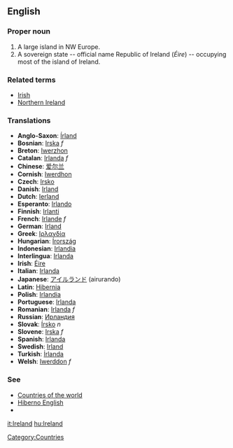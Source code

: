==English==
===Proper noun===
# A large island in NW Europe.
# A sovereign state -- official name Republic of Ireland (''Éire'') -- occupying most of the island of Ireland.

===Related terms===
*[[Irish]]
*[[Northern Ireland]]

===Translations===
*'''Anglo-Saxon''': [[Írland]]
*'''Bosnian''': [[Irska]] ''f''
*'''Breton''': [[Iwerzhon]]
*'''Catalan''': [[Irlanda]] ''f''
*'''Chinese''': [[爱尔兰]]
*'''Cornish''': [[Iwerdhon]]
*'''Czech''': [[Irsko]]
*'''Danish''': [[Irland]]
*'''Dutch''': [[Ierland]]
*'''Esperanto''': [[Irlando]]
*'''Finnish''': [[Irlanti]]
*'''French''': [[Irlande]] ''f''
*'''German''': [[Irland]]
*'''Greek''': [[Ιρλανδία]]
*'''Hungarian''': [[Írország]]
*'''Indonesian''': [[Irlandia]]
*'''Interlingua''': [[Irlanda]]
*'''Irish''': [[Éire]]
*'''Italian''': [[Irlanda]]
*'''Japanese''': [[アイルランド]] (airurando)
*'''Latin''': [[Hibernia]]
*'''Polish''': [[Irlandia]]
*'''Portuguese''': [[Irlanda]]
*'''Romanian''': [[Irlanda]] ''f''
*'''Russian''': [[Ирландия]]
*'''Slovak''': [[Írsko]] ''n''
*'''Slovene''': [[Irska]] ''f''
*'''Spanish''': [[Irlanda]]
*'''Swedish''': [[Irland]]
*'''Turkish''': [[İrlanda]]
*'''Welsh''': [[Iwerddon]] ''f''

===See===
*[[Countries of the world]]
*[[Hiberno English]]
*[[Category:Countries]]

[[it:Ireland]]
[[hu:Ireland]]